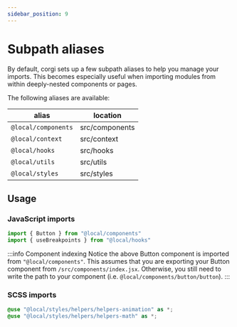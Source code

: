 ```yaml
---
sidebar_position: 9
---
```


# Subpath aliases

By default, corgi sets up a few subpath aliases to help you manage your imports. This becomes especially useful when importing modules from within deeply-nested components or pages.  

The following aliases are available:  


| alias               | location       |
| ------------------- | -------------- |
| `@local/components` | src/components |
| `@local/context`    | src/context    |
| `@local/hooks`      | src/hooks      |
| `@local/utils`      | src/utils      |
| `@local/styles`     | src/styles     |

## Usage

### JavaScript imports
```jsx title=src/pages/[locale]/about/index.jsx
import { Button } from "@local/components"
import { useBreakpoints } from "@local/hooks"
```

:::info Component indexing
Notice the above Button component is imported from `"@local/components"`. This assumes that you are exporting your Button component from `/src/components/index.jsx`. Otherwise, you still need to write the path to your component (i.e. `@local/components/button/button`).
:::

### SCSS imports
```scss title=src/components/your-component/your-component.module.scss
@use "@local/styles/helpers/helpers-animation" as *;
@use "@local/styles/helpers/helpers-math" as *;
```